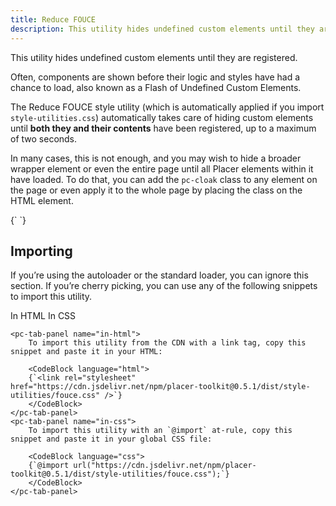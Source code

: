 ```yaml
---
title: Reduce FOUCE
description: This utility hides undefined custom elements until they are registered.
---
```



This utility hides undefined custom elements until they are registered.

Often, components are shown before their logic and styles have had a chance to load, also known as a Flash of Undefined Custom Elements.

The Reduce FOUCE style utility (which is automatically applied if you import `style-utilities.css`) automatically takes care of hiding custom elements until **both they and their contents** have been registered, up to a maximum of two seconds.

In many cases, this is not enough, and you may wish to hide a broader wrapper element or even the entire page until all Placer elements within it have loaded. To do that, you can add the `pc-cloak` class to any element on the page or even apply it to the whole page by placing the class on the HTML element.

<CodeBlock language="html">
{`<!DOCTYPE html>
<html class="pc-cloak">
    <head>
        <!-- … -->
    </head>
    <body>
        <!-- … -->
    </body>
</html>`}
</CodeBlock>

## Importing

If you’re using the autoloader or the standard loader, you can ignore this section. If you’re cherry picking, you can use any of the following snippets to import this utility.

<pc-tab-group>
    <pc-tab slot="navigation" panel="in-html">In HTML</pc-tab>
    <pc-tab slot="navigation" panel="in-css">In CSS</pc-tab>

    <pc-tab-panel name="in-html">
        To import this utility from the CDN with a link tag, copy this snippet and paste it in your HTML:

        <CodeBlock language="html">
        {`<link rel="stylesheet" href="https://cdn.jsdelivr.net/npm/placer-toolkit@0.5.1/dist/style-utilities/fouce.css" />`}
        </CodeBlock>
    </pc-tab-panel>
    <pc-tab-panel name="in-css">
        To import this utility with an `@import` at‐rule, copy this snippet and paste it in your global CSS file:

        <CodeBlock language="css">
        {`@import url("https://cdn.jsdelivr.net/npm/placer-toolkit@0.5.1/dist/style-utilities/fouce.css");`}
        </CodeBlock>
    </pc-tab-panel>
</pc-tab-group>

